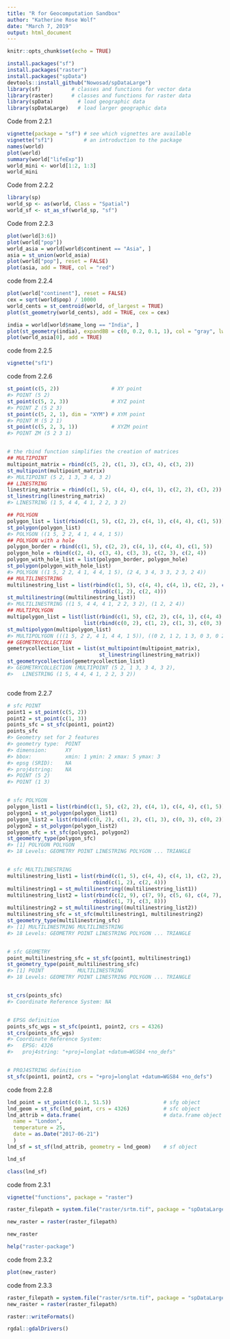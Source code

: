 ```yaml
---
title: "R for Geocomputation Sandbox"
author: "Katherine Rose Wolf"
date: "March 7, 2019"
output: html_document
---
```


```r
knitr::opts_chunk$set(echo = TRUE)
```


```r
install.packages("sf")
install.packages("raster")
install.packages("spData")
devtools::install_github("Nowosad/spDataLarge")
library(sf)          # classes and functions for vector data
library(raster)      # classes and functions for raster data
library(spData)        # load geographic data
library(spDataLarge)   # load larger geographic data

```
Code from 2.2.1

```r
vignette(package = "sf") # see which vignettes are available
vignette("sf1")          # an introduction to the package
names(world)
plot(world)
summary(world["lifeExp"])
world_mini <- world[1:2, 1:3]
world_mini
```

Code from 2.2.2

```r
library(sp)
world_sp <- as(world, Class = "Spatial")
world_sf <- st_as_sf(world_sp, "sf")
```

Code from 2.2.3

```r
plot(world[3:6])
plot(world["pop"])
world_asia = world[world$continent == "Asia", ]
asia = st_union(world_asia)
plot(world["pop"], reset = FALSE)
plot(asia, add = TRUE, col = "red")
```

code from 2.2.4

```r
plot(world["continent"], reset = FALSE)
cex = sqrt(world$pop) / 10000
world_cents = st_centroid(world, of_largest = TRUE)
plot(st_geometry(world_cents), add = TRUE, cex = cex)

india = world[world$name_long == "India", ]
plot(st_geometry(india), expandBB = c(0, 0.2, 0.1, 1), col = "gray", lwd = 3)
plot(world_asia[0], add = TRUE)
```
code from 2.2.5

```r
vignette("sf1")

```

code from 2.2.6
```r
st_point(c(5, 2))                 # XY point
#> POINT (5 2)
st_point(c(5, 2, 3))              # XYZ point
#> POINT Z (5 2 3)
st_point(c(5, 2, 1), dim = "XYM") # XYM point
#> POINT M (5 2 1)
st_point(c(5, 2, 3, 1))           # XYZM point
#> POINT ZM (5 2 3 1)


# the rbind function simplifies the creation of matrices
## MULTIPOINT
multipoint_matrix = rbind(c(5, 2), c(1, 3), c(3, 4), c(3, 2))
st_multipoint(multipoint_matrix)
#> MULTIPOINT (5 2, 1 3, 3 4, 3 2)
## LINESTRING
linestring_matrix = rbind(c(1, 5), c(4, 4), c(4, 1), c(2, 2), c(3, 2))
st_linestring(linestring_matrix)
#> LINESTRING (1 5, 4 4, 4 1, 2 2, 3 2)

## POLYGON
polygon_list = list(rbind(c(1, 5), c(2, 2), c(4, 1), c(4, 4), c(1, 5)))
st_polygon(polygon_list)
#> POLYGON ((1 5, 2 2, 4 1, 4 4, 1 5))
## POLYGON with a hole
polygon_border = rbind(c(1, 5), c(2, 2), c(4, 1), c(4, 4), c(1, 5))
polygon_hole = rbind(c(2, 4), c(3, 4), c(3, 3), c(2, 3), c(2, 4))
polygon_with_hole_list = list(polygon_border, polygon_hole)
st_polygon(polygon_with_hole_list)
#> POLYGON ((1 5, 2 2, 4 1, 4 4, 1 5), (2 4, 3 4, 3 3, 2 3, 2 4))
## MULTILINESTRING
multilinestring_list = list(rbind(c(1, 5), c(4, 4), c(4, 1), c(2, 2), c(3, 2)), 
                            rbind(c(1, 2), c(2, 4)))
st_multilinestring((multilinestring_list))
#> MULTILINESTRING ((1 5, 4 4, 4 1, 2 2, 3 2), (1 2, 2 4))
## MULTIPOLYGON
multipolygon_list = list(list(rbind(c(1, 5), c(2, 2), c(4, 1), c(4, 4), c(1, 5))),
                         list(rbind(c(0, 2), c(1, 2), c(1, 3), c(0, 3), c(0, 2))))
st_multipolygon(multipolygon_list)
#> MULTIPOLYGON (((1 5, 2 2, 4 1, 4 4, 1 5)), ((0 2, 1 2, 1 3, 0 3, 0 2)))
## GEOMETRYCOLLECTION
gemetrycollection_list = list(st_multipoint(multipoint_matrix),
                              st_linestring(linestring_matrix))
st_geometrycollection(gemetrycollection_list)
#> GEOMETRYCOLLECTION (MULTIPOINT (5 2, 1 3, 3 4, 3 2),
#>   LINESTRING (1 5, 4 4, 4 1, 2 2, 3 2))



```

code from 2.2.7

```r
# sfc POINT
point1 = st_point(c(5, 2))
point2 = st_point(c(1, 3))
points_sfc = st_sfc(point1, point2)
points_sfc
#> Geometry set for 2 features 
#> geometry type:  POINT
#> dimension:      XY
#> bbox:           xmin: 1 ymin: 2 xmax: 5 ymax: 3
#> epsg (SRID):    NA
#> proj4string:    NA
#> POINT (5 2)
#> POINT (1 3)


# sfc POLYGON
polygon_list1 = list(rbind(c(1, 5), c(2, 2), c(4, 1), c(4, 4), c(1, 5)))
polygon1 = st_polygon(polygon_list1)
polygon_list2 = list(rbind(c(0, 2), c(1, 2), c(1, 3), c(0, 3), c(0, 2)))
polygon2 = st_polygon(polygon_list2)
polygon_sfc = st_sfc(polygon1, polygon2)
st_geometry_type(polygon_sfc)
#> [1] POLYGON POLYGON
#> 18 Levels: GEOMETRY POINT LINESTRING POLYGON ... TRIANGLE


# sfc MULTILINESTRING
multilinestring_list1 = list(rbind(c(1, 5), c(4, 4), c(4, 1), c(2, 2), c(3, 2)), 
                            rbind(c(1, 2), c(2, 4)))
multilinestring1 = st_multilinestring((multilinestring_list1))
multilinestring_list2 = list(rbind(c(2, 9), c(7, 9), c(5, 6), c(4, 7), c(2, 7)), 
                            rbind(c(1, 7), c(3, 8)))
multilinestring2 = st_multilinestring((multilinestring_list2))
multilinestring_sfc = st_sfc(multilinestring1, multilinestring2)
st_geometry_type(multilinestring_sfc)
#> [1] MULTILINESTRING MULTILINESTRING
#> 18 Levels: GEOMETRY POINT LINESTRING POLYGON ... TRIANGLE


# sfc GEOMETRY
point_multilinestring_sfc = st_sfc(point1, multilinestring1)
st_geometry_type(point_multilinestring_sfc)
#> [1] POINT           MULTILINESTRING
#> 18 Levels: GEOMETRY POINT LINESTRING POLYGON ... TRIANGLE


st_crs(points_sfc)
#> Coordinate Reference System: NA


# EPSG definition
points_sfc_wgs = st_sfc(point1, point2, crs = 4326)
st_crs(points_sfc_wgs)
#> Coordinate Reference System:
#>   EPSG: 4326 
#>   proj4string: "+proj=longlat +datum=WGS84 +no_defs"


# PROJ4STRING definition
st_sfc(point1, point2, crs = "+proj=longlat +datum=WGS84 +no_defs")

```

code from 2.2.8

```r
lnd_point = st_point(c(0.1, 51.5))                 # sfg object
lnd_geom = st_sfc(lnd_point, crs = 4326)           # sfc object
lnd_attrib = data.frame(                           # data.frame object
  name = "London",
  temperature = 25,
  date = as.Date("2017-06-21")
  )
lnd_sf = st_sf(lnd_attrib, geometry = lnd_geom)    # sf object

lnd_sf

class(lnd_sf)
```

code from 2.3.1

```r
vignette("functions", package = "raster")

raster_filepath = system.file("raster/srtm.tif", package = "spDataLarge")

new_raster = raster(raster_filepath)

new_raster

help("raster-package")

```

code from 2.3.2

```r
plot(new_raster)

```

code from 2.3.3

```r

raster_filepath = system.file("raster/srtm.tif", package = "spDataLarge")
new_raster = raster(raster_filepath)

raster::writeFormats() 

rgdal::gdalDrivers()


```

